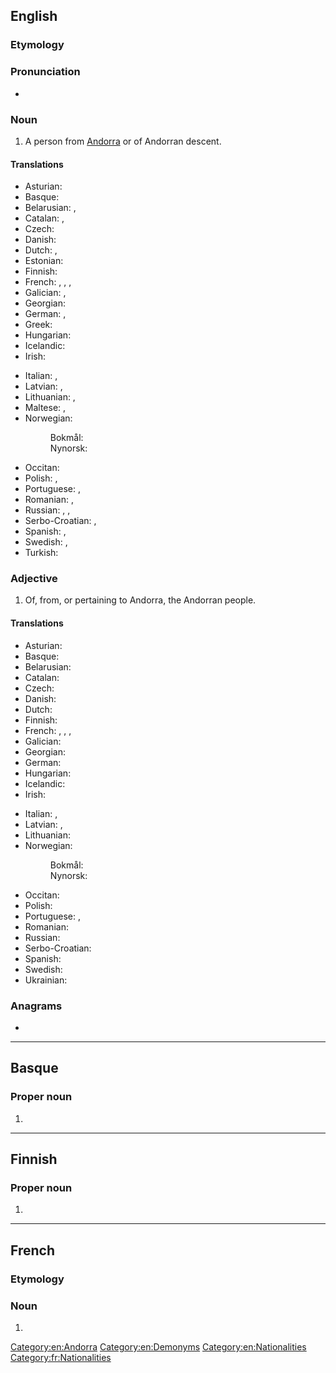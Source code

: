 {{also|andorran}}
==English==

===Etymology===
{{suffix|en|Andorra|n}}

===Pronunciation===
* {{IPA|en|/ænˈdɔːɹən/}}

===Noun===
{{en-noun}}

# A person from [[Andorra]] or of Andorran descent.

====Translations====
{{trans-top|person from Andorra}}
* Asturian: {{t+|ast|andorranu|m}}
* Basque: {{t+|eu|andorratar}}
* Belarusian: {{t|be|андо́рец|m|sc=Cyrl}}, {{t|be|андо́рка|f|sc=Cyrl}}
* Catalan: {{t+|ca|andorrà|m}}, {{t+|ca|andorrana|f}}
* Czech: {{t+|cs|Andořan|m}}
* Danish: {{t|da|andorraner|c}}
* Dutch: {{t+|nl|Andorrees|m}}, {{t+|nl|Andorrese|f}}
* Estonian: {{t|et|andorralane}}
* Finnish: {{t+|fi|andorralainen}}
* French: {{t+|fr|Andorran|m}}, {{t+|fr|Andorrane|f}}, {{t+|fr|andorran|m}}, {{t+|fr|andorrane|f}}
* Galician: {{t|gl|andorrano|m}}, {{t|gl|andorrana|f}}
* Georgian: {{t|ka|ანდორელი}}
* German: {{t+|de|Andorraner|m}}, {{t+|de|Andorranerin|f}}
* Greek: {{t+|el|Ανδορρανός}}
* Hungarian: {{t+|hu|andorrai}}
* Icelandic: {{t|is|Andorramaður|m}}
* Irish: {{t|ga|Andórach|m}}
{{trans-mid}}
* Italian: {{t|it|andorrano|m}}, {{t|it|andorrana|f}}
* Latvian: {{t|lv|andorietis|m}}, {{t|lv|andoriete|f}}
* Lithuanian: {{t+|lt|andorietis|m}}, {{t+|lt|andorietė|f}}
* Maltese: {{t|mt|Andorrjan|m}}, {{t|mt|Andorrjana|f}}
* Norwegian:
*: Bokmål: {{t+|nb|andorraner|m}}
*: Nynorsk: {{t+|nn|andorranar|m}}
* Occitan: {{t|oc|andorran|m}}
* Polish: {{t+|pl|Andorczyk|m}}, {{t+|pl|Andorka|f}}
* Portuguese: {{t+|pt|andorrano|m}}, {{t|pt|andorrense|m}}
* Romanian: {{t|ro|andorran|m}}, {{t|ro|andorrană|f}}
* Russian: {{t+|ru|андо́ррец|m}}, {{t|ru|[[жи́тель]] [[Андорра|Андо́рры]]|m}}, {{t|ru|[[жи́тельница]] [[Андорра|Андо́рры]]|f}}
* Serbo-Croatian: {{t+|sh|Andorac|m}}, {{t|sh|Andorka|f}}
* Spanish: {{t+|es|andorrano|m}}, {{t+|es|andorrana|f}}
* Swedish: {{t+|sv|andorran|c}}, {{t+|sv|andorranska|c}}
* Turkish: {{t+|tr|Andorralı}}
{{trans-bottom}}

===Adjective===
{{en-adj|-}}

# Of, from, or pertaining to Andorra, the Andorran people.

====Translations====
{{trans-top|pertaining to Andorra}}
* Asturian: {{t+|ast|andorranu}}
* Basque: {{t+|eu|andorratar}}
* Belarusian: {{t|be|андо́рскі|m|sc=Cyrl}}
* Catalan: {{t+|ca|andorrà}}
* Czech: {{t+|cs|andorrský}}
* Danish: {{t|da|andorransk}}
* Dutch: {{t+|nl|Andorrees}}
* Finnish: {{t+|fi|andorralainen}}
* French: {{t+|fr|Andorran|m}}, {{t+|fr|Andorrane|f}}, {{t+|fr|andorran|m}}, {{t+|fr|andorrane|f}}
* Galician: {{t|gl|andorrano}}
* Georgian: {{t|ka|ანდორული}}
* German: {{t+|de|andorranisch}}
* Hungarian: {{t+|hu|andorrai}}
* Icelandic: {{t|is|andorrskur|m}}
* Irish: {{t|ga|Andórach}}
{{trans-mid}}
* Italian: {{t|it|andorrano|m}}, {{t|it|andorrana|f}}
* Latvian: {{t|lv|andoriešu}}, {{t|lv|Andoras}}
* Lithuanian: {{t+|lt|andorietiškas}}
* Norwegian:
*: Bokmål: {{t|nb|andorransk}}
*: Nynorsk: {{t+|nn|andorransk}}
* Occitan: {{t|oc|andorran}}
* Polish: {{t+|pl|andorski|m}}
* Portuguese: {{t+|pt|andorrano}}, {{t|pt|andorrense}}
* Romanian: {{t|ro|andorran}}
* Russian: {{t+|ru|андо́ррский}}
* Serbo-Croatian: {{t+|sh|andorski}}
* Spanish: {{t+|es|andorrano}}
* Swedish: {{t+|sv|andorransk}}
* Ukrainian: {{t|uk|андо́ррський|m|sc=Cyrl}}
{{trans-bottom}}

===Anagrams===
* {{anagrams|en|a=aadnnorr|nonradar}}

[[Category:en:Andorra]]
[[Category:en:Demonyms]]
[[Category:en:Nationalities]]

----

==Basque==

===Proper noun===
{{head|eu|proper noun form}}

# {{inflection of|eu|Andorra||ine|indef}}

----

==Finnish==

===Proper noun===
{{head|fi|proper noun form}}

# {{infl of|fi|Andorra||gen|s}}

----

==French==

===Etymology===
{{suffix|fr|Andorre|an}}

===Noun===
{{fr-noun|m|f=Andorrane}}

# {{l|en|Andorran}}

[[Category:fr:Nationalities]]